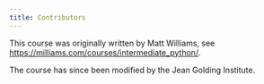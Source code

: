 ```yaml
---
title: Contributors
---
```


This course was originally written by Matt Williams, see <https://milliams.com/courses/intermediate_python/>.

The course has since been modified by the Jean Golding Institute. 
